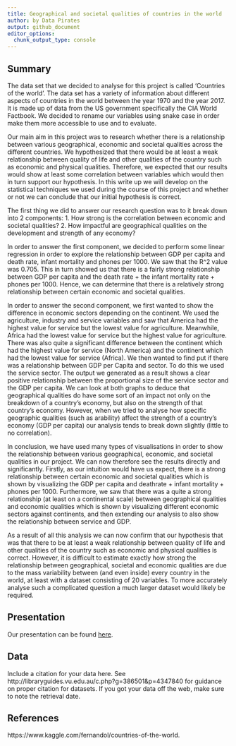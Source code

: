 ```yaml
---
title: Geographical and societal qualities of countries in the world
author: by Data Pirates
output: github_document
editor_options: 
  chunk_output_type: console
---
```


## Summary

The data set that we decided to analyse for this project is called ‘Countries of the world’. The data set has a variety of information about different aspects of countries in the world between the year 1970 and the year 2017. It is made up of data from the US government specifically the CIA World Factbook. We decided to rename our variables using snake case in order make them more accessible to use and to evaluate.

Our main aim in this project was to research whether there is a relationship between various geographical, economic and societal qualities across the different countries. We hypothesized that there would be at least a weak relationship between quality of life and other qualities of the country such as economic and physical qualities. Therefore, we expected that our results would show at least some correlation between variables which would then in turn support our hypothesis. In this write up we will develop on the statistical techniques we used during the course of this project and whether or not we can conclude that our initial hypothesis is correct.  

The first thing we did to answer our research question was to it break down into 2 components:
1. How strong is the correlation between economic and societal qualities?
2. How impactful are geographical qualities on the development and strength of any economy?

In order to answer the first component, we decided to perform some linear regression in order to explore the relationship between GDP per capita and death rate, infant mortality and phones per 1000. We saw that the R^2 value was 0.705. This in turn showed us that there is a fairly strong relationship between GDP per capita and the death rate + the infant mortality rate + phones per 1000. Hence, we can determine that there is a relatively strong relationship between certain economic and societal qualities.

In order to answer the second component, we first wanted to show the difference in economic sectors depending on the continent. We used the agriculture, industry and service variables and saw that America had the highest value for service but the lowest value for agriculture. Meanwhile, Africa had the lowest value for service but the highest value for agriculture. There was also quite a significant difference between the continent which had the highest value for service (North America) and the continent which had the lowest value for service (Africa).  We then wanted to find put if there was a relationship between GDP per Capita and sector. To do this we used the service sector. The output we generated as a result shows a clear positive relationship between the proportional size of the service sector and the GDP per capita. We can look at both graphs to deduce that geographical qualities do have some sort of an impact not only on the breakdown of a country's economy, but also on the strength of that country's economy. However, when we tried to analyse how specific geographic qualities (such as arability) affect the strength of a country's economy (GDP per capita) our analysis tends to break down slightly (little to no correlation).

In conclusion, we have used many types of visualisations in order to show the relationship between various geographical, economic, and societal qualities in our project. We can now therefore see the results directly and significantly. Firstly, as our intuition would have us expect,  there is a strong relationship between certain economic and societal qualities which is shown by visualizing the GDP per capita and deathrate + infant mortality + phones per 1000. Furthermore, we saw that there was a quite a strong relationship (at least on a continental scale) between geographical qualities and economic qualities which is shown by visualizing different economic sectors against continents, and then extending our analysis to also show the relationship between service and GDP. 

As a result of all this analysis we can now confirm that our hypothesis that was that there to be at least a weak relationship between quality of life and other qualities of the country such as economic and physical qualities is correct. However, it is difficult to estimate exactly how strong the relationship between geographical, societal and economic qualities are due to the mass variability between (and even inside) every country in the world, at least with a dataset consisting of 20 variables. To more accurately analyse such a complicated question a much larger dataset would likely be required. 



## Presentation

Our presentation can be found [here](presentation/presentation.html).

## Data 

Include a citation for your data here. 
See http://libraryguides.vu.edu.au/c.php?g=386501&p=4347840 for guidance on proper citation for datasets. 
If you got your data off the web, make sure to note the retrieval date.

## References

https://www.kaggle.com/fernandol/countries-of-the-world.
